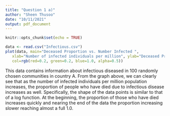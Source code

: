 ```yaml
---
title: "Question 1 a)"
author: "Sheen Thusoo"
date: "10/11/2021"
output: pdf_document
---
```


```r
knitr::opts_chunk$set(echo = TRUE)
```

``` r
data <- read.csv("Infectious.csv")
plot(data, main="Deceased Proportion vs. Number Infected ",
   xlab="Number of infected individuals per million", ylab="Deceased Proporiton", pch=19, 
   col=rgb(red=0.2, green=0.2, blue=1.0, alpha=0.5))
```

This data contains information about infectious diseased in 100 randomly chosen communities in country A. From the graph above, we can clearly see that as the number of infected individuals per million population increases, the proportion of people who have died due to infectious disease increases as well. Specifically, the shape of the data points is similar to that of a log function. At the beginning, the proportion of those who have died increases quickly and nearing the end of the data the proportion increasing slower reaching almost a full 1.0.

